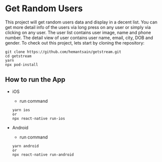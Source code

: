 # Get Random Users

This project will get random users data and display in a decent list. You can get more detail info of the users via long press
on any user or simply via clicking on any user.
The user list contains user image, name and phone number.
The detail view of user contains user name, email, city, DOB and gender.
To check out this project, lets start by cloning the repository:

```
git clone https://github.com/hemantsain/getstream.git
cd getstream
yarn
npx pod-install
```

## How to run the App

- iOS
  - run command 
  ```
  yarn ios 
  or
  npx react-native run-ios
  ```

- Android
  - run command 
  ```
  yarn android
  or
  npx react-native run-android
  ```